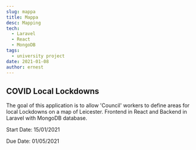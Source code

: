 ```yaml
---
slug: mappa
title: Mappa
desc: Mapping 
tech:
  - Laravel
  - React
  - MongoDB
tags:
  - university project
date: 2021-01-08
author: ernest
---
```




## COVID Local Lockdowns

The goal of this application is to allow 'Council' workers to define areas for local Lockdowns on a map of Leicester.
Frontend in React and Backend in Laravel with MongoDB database.


Start Date: 15/01/2021

Due Date: 01/05/2021
